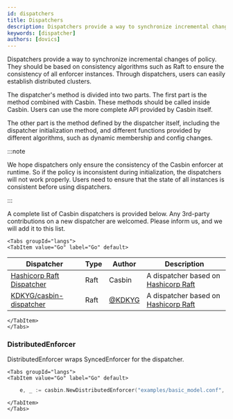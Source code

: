 ```yaml
---
id: dispatchers
title: Dispatchers
description: Dispatchers provide a way to synchronize incremental changes of policy.
keywords: [dispatcher]
authors: [dovics]
---
```


Dispatchers provide a way to synchronize incremental changes of policy. They should be based on consistency algorithms such as Raft to ensure the consistency of all enforcer instances. Through dispatchers, users can easily establish distributed clusters.

The dispatcher's method is divided into two parts. The first part is the method combined with Casbin. These methods should be called inside Casbin. Users can use the more complete API provided by Casbin itself.

The other part is the method defined by the dispatcher itself, including the dispatcher initialization method, and different functions provided by different algorithms, such as dynamic membership and config changes.

:::note

We hope dispatchers only ensure the consistency of the Casbin enforcer at runtime. So if the policy is inconsistent during initialization, the dispatchers will not work properly. Users need to ensure that the state of all instances is consistent before using dispatchers.

:::

A complete list of Casbin dispatchers is provided below. Any 3rd-party contributions on a new dispatcher are welcomed. Please inform us, and we will add it to this list.

```mdx-code-block
<Tabs groupId="langs">
<TabItem value="Go" label="Go" default>
```

| Dispatcher                                                                | Type | Author                             | Description                                                             |
|-------------------------------------------------------------------------|------|------------------------------------|-------------------------------------------------------------------------|
| [Hashicorp Raft Dispatcher](https://github.com/casbin/hraft-dispatcher) | Raft | Casbin                             | A dispatcher based on [Hashicorp Raft](https://github.com/hashicorp/raft) |
| [KDKYG/casbin-dispatcher](https://github.com/KDKYG/casbin-dispatcher) | Raft | [@KDKYG](https://github.com/KDKYG) | A dispatcher based on [Hashicorp Raft](https://github.com/hashicorp/raft) |

```mdx-code-block
</TabItem>
</Tabs>
```

### DistributedEnforcer

DistributedEnforcer wraps SyncedEnforcer for the dispatcher.

```mdx-code-block
<Tabs groupId="langs">
<TabItem value="Go" label="Go" default>
```

```go
    e, _ := casbin.NewDistributedEnforcer("examples/basic_model.conf", "examples/basic_policy.csv")
```

```mdx-code-block
</TabItem>
</Tabs>
```
